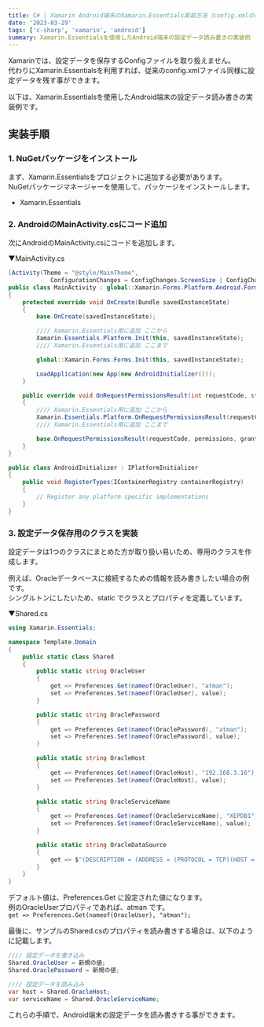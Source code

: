 ---
title: C# | Xamarin Android端末のXamarin.Essentials実装方法（config.xmlの代替）
date: '2023-03-29'
tags: ['c-sharp', 'xamarin', 'android']
summary: Xamarin.Essentialsを使用したAndroid端末の設定データ読み書きの実装例 
---

Xamarinでは、設定データを保存するConfigファイルを取り扱えません。  
代わりにXamarin.Essentialsを利用すれば、従来のconfig.xmlファイル同様に設定データを残す事ができます。  

以下は、Xamarin.Essentialsを使用したAndroid端末の設定データ読み書きの実装例です。

## 実装手順

### 1. NuGetパッケージをインストール

まず、Xamarin.Essentialsをプロジェクトに追加する必要があります。  
NuGetパッケージマネージャーを使用して、パッケージをインストールします。  

- Xamarin.Essentials

### 2. AndroidのMainActivity.csにコード追加

次にAndroidのMainActivity.csにコードを追加します。

▼MainActivity.cs 
```cs
[Activity(Theme = "@style/MainTheme",
            ConfigurationChanges = ConfigChanges.ScreenSize | ConfigChanges.Orientation | ConfigChanges.UiMode | ConfigChanges.ScreenLayout | ConfigChanges.SmallestScreenSize)]
public class MainActivity : global::Xamarin.Forms.Platform.Android.FormsAppCompatActivity
{
    protected override void OnCreate(Bundle savedInstanceState)
    {
        base.OnCreate(savedInstanceState);

        //// Xamarin.Essentials用に追加 ここから
        Xamarin.Essentials.Platform.Init(this, savedInstanceState);
        //// Xamarin.Essentials用に追加 ここまで

        global::Xamarin.Forms.Forms.Init(this, savedInstanceState);

        LoadApplication(new App(new AndroidInitializer()));
    }

    public override void OnRequestPermissionsResult(int requestCode, string[] permissions, Android.Content.PM.Permission[] grantResults)
    {
        //// Xamarin.Essentials用に追加 ここから
        Xamarin.Essentials.Platform.OnRequestPermissionsResult(requestCode, permissions, grantResults);
        //// Xamarin.Essentials用に追加 ここまで

        base.OnRequestPermissionsResult(requestCode, permissions, grantResults);
    }
}

public class AndroidInitializer : IPlatformInitializer
{
    public void RegisterTypes(IContainerRegistry containerRegistry)
    {
        // Register any platform specific implementations
    }
}
```

### 3. 設定データ保存用のクラスを実装

設定データは1つのクラスにまとめた方が取り扱い易いため、専用のクラスを作成します。

例えば、Oracleデータベースに接続するための情報を読み書きしたい場合の例です。  
シングルトンにしたいため、static でクラスとプロパティを定義しています。  

▼Shared.cs
```cs
using Xamarin.Essentials;

namespace Template.Domain
{
    public static class Shared
    {
        public static string OracleUser
        {
            get => Preferences.Get(nameof(OracleUser), "atman");
            set => Preferences.Set(nameof(OracleUser), value);
        }

        public static string OraclePassword
        {
            get => Preferences.Get(nameof(OraclePassword), "atman");
            set => Preferences.Set(nameof(OraclePassword), value);
        }

        public static string OracleHost
        {
            get => Preferences.Get(nameof(OracleHost), "192.168.3.16");
            set => Preferences.Set(nameof(OracleHost), value);
        }

        public static string OracleServiceName
        {
            get => Preferences.Get(nameof(OracleServiceName), "XEPDB1");
            set => Preferences.Set(nameof(OracleServiceName), value);
        }

        public static string OracleDataSource
        {
            get => $"(DESCRIPTION = (ADDRESS = (PROTOCOL = TCP)(HOST = {OracleHost})(PORT = 1521))(CONNECT_DATA = (SERVER = DEDICATED)(SERVICE_NAME = {OracleServiceName})))";
        }
    }
}

```

デフォルト値は、Preferences.Get に設定された値になります。  
例のOracleUserプロパティであれば、atman です。  
`get => Preferences.Get(nameof(OracleUser), "atman");`

最後に、サンプルのShared.csのプロパティを読み書きする場合は、以下のように記載します。  

```cs
//// 設定データを書き込み
Shared.OracleUser = 新規の値;
Shared.OraclePassword = 新規の値;

//// 設定データを読み込み
var host = Shared.OracleHost;
var serviceName = Shared.OracleServiceName;
```

これらの手順で、Android端末の設定データを読み書きする事ができます。